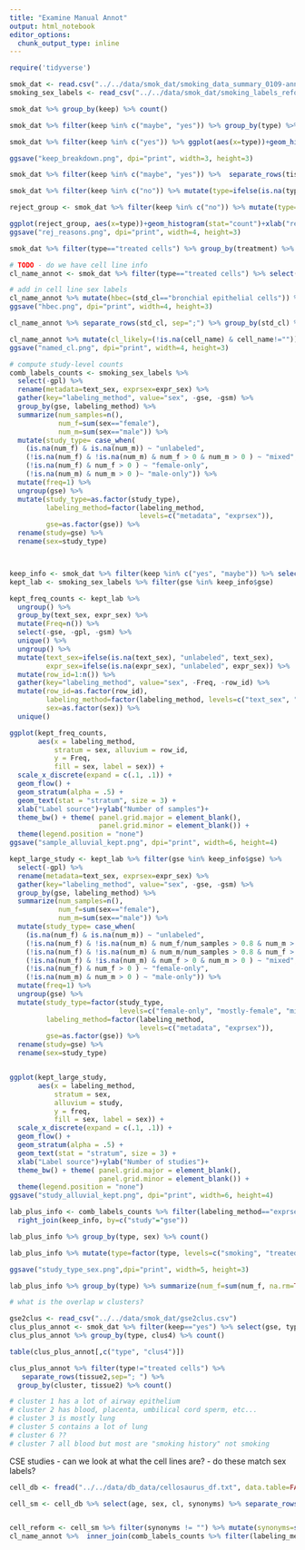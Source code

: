 ```yaml
---
title: "Examine Manual Annot"
output: html_notebook
editor_options: 
  chunk_output_type: inline
---
```



```r
require('tidyverse')
```


```r
smok_dat <- read.csv("../../data/smok_dat/smoking_data_summary_0109-annot.csv", stringsAsFactors = FALSE)
smoking_sex_labels <- read_csv("../../data/smok_dat/smoking_labels_reform.csv")
```

```r
smok_dat %>% group_by(keep) %>% count()
```


```r
smok_dat %>% filter(keep %in% c("maybe", "yes")) %>% group_by(type) %>% count()
```

```r
smok_dat %>% filter(keep %in% c("yes")) %>% ggplot(aes(x=type))+geom_histogram(stat="count")+ylab("number of studies")+xlab("selected study type")

ggsave("keep_breakdown.png", dpi="print", width=3, height=3)
```

```r
smok_dat %>% filter(keep %in% c("maybe", "yes")) %>%  separate_rows(tissue2,sep="; ") %>% mutate(tissue2=ifelse(str_detect(tissue2, "blood -"), "blood component", tissue2)) %>% group_by(tissue2) %>% count() %>% filter(tissue2 != "") #%>% write_csv("tissue_counts_kept.csv")


```

```r
smok_dat %>% filter(keep %in% c("no")) %>% mutate(type=ifelse(is.na(type) | type=="", "not relevant", type)) %>% group_by(type) %>% count()

```

```r
reject_group <- smok_dat %>% filter(keep %in% c("no")) %>% mutate(type=ifelse(is.na(type) | type=="", "not relevant", type)) %>% select(gse, type) 

ggplot(reject_group, aes(x=type))+geom_histogram(stat="count")+xlab("rejection reason")+ylab("number of studies")
ggsave("rej_reasons.png", dpi="print", width=4, height=3)
```


```r
smok_dat %>% filter(type=="treated cells") %>% group_by(treatment) %>% count() #%>% write_csv("treatment_counts_kept.csv")
```

```r
# TODO - do we have cell line info
cl_name_annot <- smok_dat %>% filter(type=="treated cells") %>% select(gse, title, cell_line, cell_name, annot_tiss) %>% mutate(std_cl=ifelse(!is.na(cell_name) & cell_name!="", cell_name, annot_tiss)) %>% mutate(std_cl=ifelse(str_detect(std_cl, "HBEC|NHBE|bronchial epithelial"), "bronchial epithelial cells", std_cl)) 

# add in cell line sex labels
cl_name_annot %>% mutate(hbec=(std_cl=="bronchial epithelial cells")) %>% inner_join(comb_labels_counts %>% filter(labeling_method=="exprsex"), by=c("gse"="study")) %>%  ggplot(aes(x=hbec))+geom_bar(aes(color=sex, fill=sex))+ylab("number of studies")+xlab("HBEC")
ggsave("hbec.png", dpi="print", width=4, height=3)

cl_name_annot %>% separate_rows(std_cl, sep=";") %>% group_by(std_cl) %>% count() %>% arrange(desc(n)) %>% write_csv("cell_types.csv")

```

```r
cl_name_annot %>% mutate(cl_likely=(!is.na(cell_name) & cell_name!="")) %>% inner_join(comb_labels_counts %>% filter(labeling_method=="exprsex"), by=c("gse"="study")) %>%  ggplot(aes(x=cl_likely))+geom_bar(aes(color=sex, fill=sex))+ylab("number of studies")+xlab("named cell line")
ggsave("named_cl.png", dpi="print", width=4, height=3)

```


```r
# compute study-level counts
comb_labels_counts <- smoking_sex_labels %>% 
  select(-gpl) %>%
  rename(metadata=text_sex, exprsex=expr_sex) %>%
  gather(key="labeling_method", value="sex", -gse, -gsm) %>%
  group_by(gse, labeling_method) %>%
  summarize(num_samples=n(),
            num_f=sum(sex=="female"),
            num_m=sum(sex=="male")) %>%
  mutate(study_type= case_when(
    (is.na(num_f) & is.na(num_m)) ~ "unlabeled",
    (!is.na(num_f) & !is.na(num_m) & num_f > 0 & num_m > 0 ) ~ "mixed",
    (!is.na(num_f) & num_f > 0 ) ~ "female-only",
    (!is.na(num_m) & num_m > 0 )~ "male-only")) %>%
  mutate(freq=1) %>% 
  ungroup(gse) %>%  
  mutate(study_type=as.factor(study_type), 
         labeling_method=factor(labeling_method, 
                                levels=c("metadata", "exprsex")), 
         gse=as.factor(gse)) %>% 
  rename(study=gse) %>%
  rename(sex=study_type)



keep_info <- smok_dat %>% filter(keep %in% c("yes", "maybe")) %>% select(gse, type, treatment, tissue2) 
kept_lab <- smoking_sex_labels %>% filter(gse %in% keep_info$gse)

kept_freq_counts <- kept_lab %>% 
  ungroup() %>% 
  group_by(text_sex, expr_sex) %>% 
  mutate(Freq=n()) %>% 
  select(-gse, -gpl, -gsm) %>% 
  unique() %>%
  ungroup() %>%
  mutate(text_sex=ifelse(is.na(text_sex), "unlabeled", text_sex),
         expr_sex=ifelse(is.na(expr_sex), "unlabeled", expr_sex)) %>% 
  mutate(row_id=1:n()) %>%
  gather(key="labeling_method", value="sex", -Freq, -row_id) %>%
  mutate(row_id=as.factor(row_id), 
         labeling_method=factor(labeling_method, levels=c("text_sex", "expr_sex")),
         sex=as.factor(sex)) %>%
  unique() 

ggplot(kept_freq_counts,
       aes(x = labeling_method, 
           stratum = sex, alluvium = row_id,
           y = Freq,
           fill = sex, label = sex)) +
  scale_x_discrete(expand = c(.1, .1)) +
  geom_flow() +
  geom_stratum(alpha = .5) +
  geom_text(stat = "stratum", size = 3) +
  xlab("Label source")+ylab("Number of samples")+
  theme_bw() + theme( panel.grid.major = element_blank(),
                      panel.grid.minor = element_blank()) + 
  theme(legend.position = "none") 
ggsave("sample_alluvial_kept.png", dpi="print", width=6, height=4)
```

```r

kept_large_study <- kept_lab %>% filter(gse %in% keep_info$gse) %>%
  select(-gpl) %>%
  rename(metadata=text_sex, exprsex=expr_sex) %>%
  gather(key="labeling_method", value="sex", -gse, -gsm) %>%
  group_by(gse, labeling_method) %>%
  summarize(num_samples=n(),
            num_f=sum(sex=="female"),
            num_m=sum(sex=="male")) %>%
  mutate(study_type= case_when(
    (is.na(num_f) & is.na(num_m)) ~ "unlabeled",
    (!is.na(num_f) & !is.na(num_m) & num_f/num_samples > 0.8 & num_m > 0 ) ~ "mostly-female",
    (!is.na(num_f) & !is.na(num_m) & num_m/num_samples > 0.8 & num_f > 0 ) ~ "mostly-male",
    (!is.na(num_f) & !is.na(num_m) & num_f > 0 & num_m > 0 ) ~ "mixed",
    (!is.na(num_f) & num_f > 0 ) ~ "female-only",
    (!is.na(num_m) & num_m > 0 ) ~ "male-only")) %>%
  mutate(freq=1) %>% 
  ungroup(gse) %>%  
  mutate(study_type=factor(study_type, 
                           levels=c("female-only", "mostly-female", "mixed", "mostly-male", "male-only", "unlabeled")), 
         labeling_method=factor(labeling_method, 
                                levels=c("metadata", "exprsex")), 
         gse=as.factor(gse)) %>% 
  rename(study=gse) %>%
  rename(sex=study_type)


ggplot(kept_large_study,
       aes(x = labeling_method, 
           stratum = sex, 
           alluvium = study,
           y = freq,
           fill = sex, label = sex)) +
  scale_x_discrete(expand = c(.1, .1)) +
  geom_flow() +
  geom_stratum(alpha = .5) +
  geom_text(stat = "stratum", size = 3) +
  xlab("Label source")+ylab("Number of studies")+
  theme_bw() + theme( panel.grid.major = element_blank(),
                      panel.grid.minor = element_blank()) + 
  theme(legend.position = "none") 
ggsave("study_alluvial_kept.png", dpi="print", width=6, height=4)

```

```r
lab_plus_info <- comb_labels_counts %>% filter(labeling_method=="exprsex") %>% select(-freq) %>%
  right_join(keep_info, by=c("study"="gse"))

lab_plus_info %>% group_by(type, sex) %>% count()

```

```r
lab_plus_info %>% mutate(type=factor(type, levels=c("smoking", "treated cells", "smoking history"))) %>% ggplot(aes(x=type))+geom_bar(aes(color=sex, fill=sex))+ylab("number of studies")+xlab("study type")

ggsave("study_type_sex.png",dpi="print", width=5, height=3)
```


```r
lab_plus_info %>% group_by(type) %>% summarize(num_f=sum(num_f, na.rm=TRUE), num_m=sum(num_m, na.rm=TRUE))

```


```r
# what is the overlap w clusters?

gse2clus <- read_csv("../../data/smok_dat/gse2clus.csv")
clus_plus_annot <- smok_dat %>% filter(keep=="yes") %>% select(gse, type, treatment, tissue2) %>% inner_join(gse2clus) %>% mutate(clus4=ifelse(cluster==4, TRUE, FALSE))
clus_plus_annot %>% group_by(type, clus4) %>% count()

table(clus_plus_annot[,c("type", "clus4")])
```

```r
clus_plus_annot %>% filter(type!="treated cells") %>% 
   separate_rows(tissue2,sep="; ") %>%
  group_by(cluster, tissue2) %>% count()

# cluster 1 has a lot of airway epithelium
# cluster 2 has blood, placenta, umbilical cord sperm, etc...
# cluster 3 is mostly lung
# cluster 5 contains a lot of lung
# cluster 6 ??
# cluster 7 all blood but most are "smoking history" not smoking
```

CSE studies
- can we look at what the cell lines are? 
- do these match sex labels?

```r
cell_db <- fread("../../data/db_data/cellosaurus_df.txt", data.table=FALSE)

cell_sm <- cell_db %>% select(age, sex, cl, synonyms) %>% separate_rows(synonyms, sep=" \\| ") %>% mutate(synonyms=tolower(synonyms))


cell_reform <- cell_sm %>% filter(synonyms != "") %>% mutate(synonyms=str_replace_all(synonyms, " |-", ""))
cl_name_annot %>%  inner_join(comb_labels_counts %>% filter(labeling_method=="exprsex"), by=c("gse"="study")) %>% select(gse, sex, std_cl) %>% inner_join(cell_reform, by=c("std_cl"="synonyms"))
```